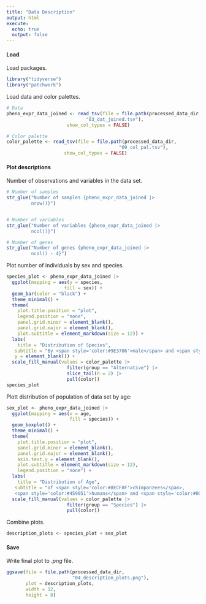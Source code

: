 ```yaml
---
title: "Data Description"
output: html
execute:
  echo: true
  output: false
---
```


#### Load

Load packages.

```r
library("tidyverse")
library("patchwork")
```

Load data and color palettes.

```r
# Data
pheno_expr_data_joined <- read_tsv(file = file.path(processed_data_dir,
                             "03_dat_joined.tsv"),
                      show_col_types = FALSE)

# Color palette
color_palette <- read_tsv(file = file.path(processed_data_dir,
                                         "09_col_pal.tsv"),
                     show_col_types = FALSE)
```

#### Plot descriptions

Number of observations and variables in the data set.

```r
# Number of samples
str_glue("Number of samples {pheno_expr_data_joined |>
         nrow()}")


# Number of variables
str_glue("Number of variables {pheno_expr_data_joined |>
         ncol()}")

# Number of genes
str_glue("Number of genes {pheno_expr_data_joined |>
         ncol() - 4}")
```

Plot number of individuals by sex and species.

```r
species_plot <- pheno_expr_data_joined |>
  ggplot(mapping = aes(y = species,
                     fill = sex)) +
  geom_bar(color = "black") +
  theme_minimal() +
  theme(
    plot.title.position = "plot",
    legend.position = "none",
    panel.grid.minor = element_blank(),
    panel.grid.major = element_blank(),
    plot.subtitle = element_markdown(size = 12)) +
  labs(
    title = "Distribution of Species",
   subtitle = "By <span style='color:#9E3706'>male</span> and <span style='color:#DE580C'>female</span>",
   y = element_blank()) +
  scale_fill_manual(values = color_palette |>
                      filter(group == "Alternative") |>
                      slice_tail(n = 2) |>
                      pull(color))
species_plot

```

Plott distribution of population of data set by age:

```r
sex_plot <- pheno_expr_data_joined |>
  ggplot(mapping = aes(x = age,
                       fill = species)) +
  geom_boxplot() +
  theme_minimal() +
  theme(
    plot.title.position = "plot",
    panel.grid.minor = element_blank(),
    panel.grid.major = element_blank(),
    axis.text.y = element_blank(),
    plot.subtitle = element_markdown(size = 12),
    legend.position = "none") +
  labs(
    title = "Distribution of Age",
   subtitle = "of <span style='color:#8ECF8F'>chimpanzees</span>,
   <span style='color:#459051'>humans</span> and <span style='color:#00441B'>macaque</span>") +
  scale_fill_manual(values = color_palette |>
                      filter(group == "Species") |>
                      pull(color))

```

Combine plots.

```r
description_plots <- species_plot + sex_plot

```

#### Save

Write final plot to *.png* file.

```r
ggsave(file = file.path(processed_data_dir,
                        "04_description_plots.png"),
       plot = description_plots,
       width = 12,
       height = 8)

```
